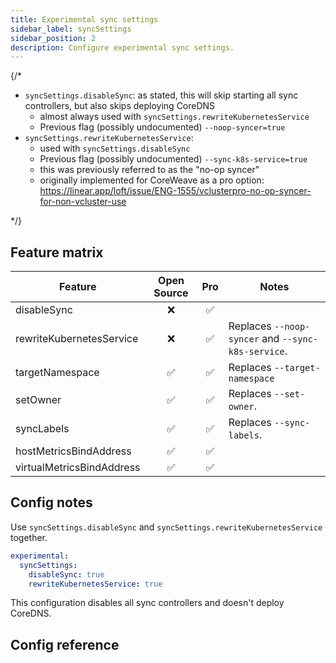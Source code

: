 ```yaml
---
title: Experimental sync settings
sidebar_label: syncSettings
sidebar_position: 2
description: Configure experimental sync settings.
---
```



{/*

- `syncSettings.disableSync`: as stated, this will skip starting all sync controllers, but also skips deploying CoreDNS
  - almost always used with `syncSettings.rewriteKubernetesService`
  - Previous flag (possibly undocumented) `--noop-syncer=true`
- `syncSettings.rewriteKubernetesService`:
  - used with `syncSettings.disableSync`
  - Previous flag (possibly undocumented) `--sync-k8s-service=true`
  - this was previously referred to as the "no-op syncer"
  - originally implemented for CoreWeave as a pro option: https://linear.app/loft/issue/ENG-1555/vclusterpro-no-op-syncer-for-non-vcluster-use

*/}

## Feature matrix

| Feature  |  Open Source | Pro | Notes |
| -------- | :---------:  | :---------: |    ------- |
| disableSync              |  :x:            |      :white_check_mark:             | |
| rewriteKubernetesService              |    :x:           |   :white_check_mark:                | Replaces `--noop-syncer` and `--sync-k8s-service`. |
|  targetNamespace             |   :white_check_mark:            |  :white_check_mark:                  |  Replaces `--target-namespace` |
|  setOwner             |     :white_check_mark:          |   :white_check_mark:                 |  Replaces `--set-owner`.|
|  syncLabels             |  :white_check_mark:             |   :white_check_mark:                 | Replaces `--sync-labels`. |
|  hostMetricsBindAddress             |   :white_check_mark:            |     :white_check_mark:               | |
| virtualMetricsBindAddress              |    :white_check_mark:           |  :white_check_mark:                  | |


## Config notes

Use `syncSettings.disableSync` and `syncSettings.rewriteKubernetesService` together.

```yaml
experimental:
  syncSettings:
    disableSync: true
    rewriteKubernetesService: true
```

This configuration disables all sync controllers and doesn't deploy CoreDNS.

## Config reference

<ExperimentalSyncSettings/>
